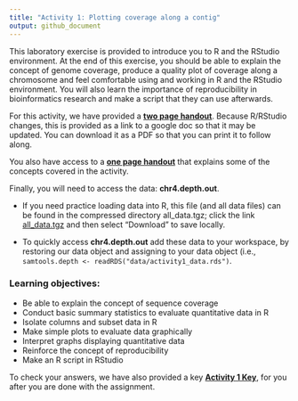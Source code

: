 ```yaml
---
title: "Activity 1: Plotting coverage along a contig"
output: github_document
---
```


This laboratory exercise is provided to introduce you to R and the RStudio environment. At the end of this exercise, you should be able to explain the concept of genome coverage, produce a quality plot of coverage along a chromosome and feel comfortable using and working in R and the RStudio environment. You will also learn the importance of reproducibility in bioinformatics research and make a script that they can use afterwards.

For this activity, we have provided a **[two page handout](https://docs.google.com/document/d/1cjoB1En9wHG8O_UDptQovVQUAdE14chjRca5r2ez-R4/edit?usp=sharing)**. Because R/RStudio changes, this is provided as a link to a google doc so that it may be updated. You can download it as a PDF so that you can print it to follow along. 

You also have access to a **[one page handout](docs/Activity1_intro.pdf)** that explains some of the concepts covered in the activity. 

Finally, you will need to access the data: **chr4.depth.out**. 

- If you need practice loading data into R, this file (and all data files) can be found in the compressed directory all_data.tgz; click the link [all_data.tgz](https://github.com/StevisonLab/R-Mini-Course/tree/main/raw_data/all_data.tgz) and then select "Download" to save locally.

- To quickly access **chr4.depth.out** add these data to your workspace, by restoring our data object and assigning to your data object (i.e., `samtools.depth <- readRDS("data/activity1_data.rds")`.

 
### Learning objectives:

* Be able to explain the concept of sequence coverage
* Conduct basic summary statistics to evaluate quantitative data in R
* Isolate columns and subset data in R 
* Make simple plots to evaluate data graphically
* Interpret graphs displaying quantitative data
* Reinforce the concept of reproducibility
* Make an R script in RStudio

To check your answers, we have also provided a key **[Activity 1 Key](docs/activity1key.html)**, for you after you are done with the assignment.

